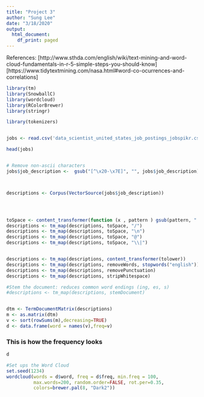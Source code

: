 ```yaml
---
title: "Project 3"
author: "Sung Lee"
date: "3/18/2020"
output: 
  html_document: 
    df_print: paged
---
```


References:
[http://www.sthda.com/english/wiki/text-mining-and-word-cloud-fundamentals-in-r-5-simple-steps-you-should-know]
[https://www.tidytextmining.com/nasa.html#word-co-ocurrences-and-correlations]
```r
library(tm)
library(SnowballC)
library(wordcloud)
library(RColorBrewer)
library(stringr)

library(tokenizers)


jobs <- read.csv('data_scientist_united_states_job_postings_jobspikr.csv')

head(jobs)


# Remove non-ascii characters
jobs$job_description <-  gsub("[^\x20-\x7E]", "", jobs$job_description)



descriptions <- Corpus(VectorSource(jobs$job_description))




toSpace <- content_transformer(function (x , pattern ) gsub(pattern, " ", x))
descriptions <- tm_map(descriptions, toSpace, "/")
descriptions <- tm_map(descriptions, toSpace, "\n")
descriptions <- tm_map(descriptions, toSpace, "@")
descriptions <- tm_map(descriptions, toSpace, "\\|")


descriptions <- tm_map(descriptions, content_transformer(tolower))
descriptions <- tm_map(descriptions, removeWords, stopwords("english"))
descriptions <- tm_map(descriptions, removePunctuation)
descriptions <- tm_map(descriptions, stripWhitespace)

#Stem the document: reduces common word endings (ing, es, s)
#descriptions <- tm_map(descriptions, stemDocument)


dtm <- TermDocumentMatrix(descriptions)
m <- as.matrix(dtm)
v <- sort(rowSums(m),decreasing=TRUE)
d <- data.frame(word = names(v),freq=v)

```

### This is how the frequency looks
```r
d
```


```r
#Set ups the Word Cloud
set.seed(1234)
wordcloud(words = d$word, freq = d$freq, min.freq = 100,
          max.words=200, random.order=FALSE, rot.per=0.35, 
          colors=brewer.pal(8, "Dark2"))

```